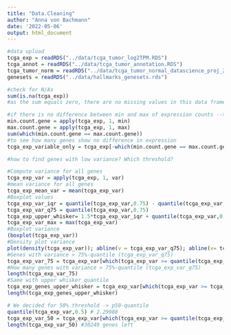 ```yaml
---
title: "Data.Cleaning"
author: "Anna von Bachmann"
date: '2022-05-06'
output: html_document
---
```



```r
#data upload
tcga_exp = readRDS("../data/tcga_tumor_log2TPM.RDS")
tcga_annot = readRDS("../data/tcga_tumor_annotation.RDS")
tcga_tumor_norm = readRDS("../data/tcga_tumor_normal_datascience_proj_2022.RDS")
genesets = readRDS("../data/hallmarks_genesets.rds")
```

```r
#check for N/As
sum(is.na(tcga_exp))
#as the sum equals zero, there are no missing values in this data frame 
```

```r
#if there is no difference between min and max of expression counts --> genes will be removed
min.count.gene = apply(tcga_exp, 1, min)
max.count.gene = apply(tcga_exp, 1, max)
sum(which(min.count.gene == max.count.gene)) 
#to see how many genes show no difference in expression
tcga_exp_variable_only = tcga_exp[-which(min.count.gene == max.count.gene)]#to remove the genes from these genes from the data set

#how to find genes with low variance? Which threshold?
```

```r
#Compute variance for all genes
tcga_exp_var = apply(tcga_exp, 1, var)
#mean variance for all genes
tcga_exp_mean_var = mean(tcga_exp_var)
#Boxplot values
tcga_exp_var_iqr = quantile(tcga_exp_var,0.75) - quantile(tcga_exp_var,0.25)
tcga_exp_var_q75 = quantile(tcga_exp_var,0.75)
tcga_exp_upper_whisker= 1.5*tcga_exp_var_iqr + quantile(tcga_exp_var,0.75)
tcga_exp_var_max = max(tcga_exp_var)
#Boxplot variance
(boxplot(tcga_exp_var))
#Density plot variance
plot(density(tcga_exp_var)); abline(v = tcga_exp_var_q75); abline(v= tcga_exp_upper_whisker); abline(v= quantile(tcga_exp_var,0.5))
#Genes with variance > 75%-quantile (tcga_exp_var_q75)
tcga_exp_var_75 = tcga_exp_var[which(tcga_exp_var >= quantile(tcga_exp_var,0.75))]
#How many genes with variance > 75%-quantile (tcga_exp_var_q75)
length(tcga_exp_var_75)
#Same with upper whisker quantile
tcga_exp_genes_upper_whisker = tcga_exp_var[which(tcga_exp_var >= tcga_exp_upper_whisker)]
length(tcga_exp_genes_upper_whisker)

# We decided for 50% threshold -> p50-quantile
quantile(tcga_exp_var,0.5) # 2.29988
tcga_exp_var_50 = tcga_exp_var[which(tcga_exp_var >= quantile(tcga_exp_var,0.5))]
length(tcga_exp_var_50) #30249 genes left


```

